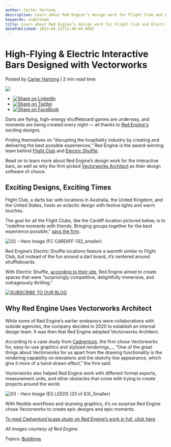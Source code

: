 ```yaml
---
author: Carter Hartong
description: Learn about Red Engine’s design work for Flight Club and Electric Shuffle, as well as why the firm picked Vectorworks Architect as their design software.
keywords: undefined
title: Learn about Red Engine’s design work for Flight Club and Electric Shuffle, as well as why the firm picked Vectorworks Architect as their design software. 
datePublished: 2023-04-12T13:49:46.000Z
---
```

  

# High-Flying & Electric Interactive Bars Designed with Vectorworks

 Posted by [Carter Hartong](https://blog.vectorworks.net/author/carter-hartong) | 2 min read time 

![](https://blog.vectorworks.net/hubfs/Blog%20Images/230412_Cadventure%20Repurpose%20Red%20Engine/blog-1440x800_Red%20Engine%20Electric%20Shuffle.png) 

* [![Share on LinkedIn](https://2659751.fs1.hubspotusercontent-na1.net/hubfs/2659751/michaelDemo/share-LI.png)](http://www.linkedin.com/shareArticle?mini=true&url=https%3A%2F%2Fblog.vectorworks.net%2Fwhy-red-engine-uses-vectorworks-to-design-interactive-bars)
* [![Share on Twitter](https://2659751.fs1.hubspotusercontent-na1.net/hubfs/2659751/michaelDemo/share-TW.png)](https://www.twitter.com/share?text=High-Flying%20&%20Electric%20Interactive%20Bars%20Designed%20with%20Vectorworks&url=https%3A%2F%2Fblog.vectorworks.net%2Fwhy-red-engine-uses-vectorworks-to-design-interactive-bars&via=PMGTweets)
* [![Share on FaceBook](https://2659751.fs1.hubspotusercontent-na1.net/hubfs/2659751/michaelDemo/share-FB.png)](https://www.facebook.com/sharer/sharer.php?u=https%3A%2F%2Fblog.vectorworks.net%2Fwhy-red-engine-uses-vectorworks-to-design-interactive-bars)

Darts are flying, high-energy shuffleboard games are underway, and moments are being created every night — all thanks to [Red Engine's](https://red-engine.com/) exciting designs.

Priding themselves on “disrupting the hospitality industry by creating and delivering the best possible experiences,” Red Engine is the award-winning team behind [Flight Club](https://flightclubdarts.com/) and [Electric Shuffle](https://electricshuffle.com/).

Read on to learn more about Red Engine’s design work for the interactive bars, as well as why the firm picked [Vectorworks Architect](https://www.vectorworks.net/architect) as their design software of choice.

## Exciting Designs, Exciting Times

Flight Club, a darts bar with locations in Australia, the United Kingdom, and the United States, hosts an eclectic design with festive lights and warm touches.

The goal for all the Flight Clubs, like the Cardiff location pictured below, is to “redefine moments with friends. Bringing groups together for the best experience possible,” [says the firm](https://red-engine.com/case-study/islington).

![02 - Hero Image (FC CARDIFF-132_smaller)](https://blog.vectorworks.net/hs-fs/hubfs/Blog%20Images/230412_Cadventure%20Repurpose%20Red%20Engine/02%20-%20Hero%20Image%20(FC%20CARDIFF-132_smaller).jpg?width=1440&height=960&name=02%20-%20Hero%20Image%20(FC%20CARDIFF-132_smaller).jpg)

Red Engine’s Electric Shuffle locations feature a warmth similar to Flight Club, but instead of the fun around a dart board, it’s centered around shuffleboards.

With Electric Shuffle, [according to their site](https://red-engine.com/case-study/control-panel), Red Engine aimed to create spaces that were “surprisingly competitive, delightfully immersive, and outrageously thrilling.”

[![SUBSCRIBE TO OUR BLOG](https://no-cache.hubspot.com/cta/default/3018241/cd91dbed-8a9b-40d9-907d-1f9be9ad08bd.png)](https://cta-redirect.hubspot.com/cta/redirect/3018241/cd91dbed-8a9b-40d9-907d-1f9be9ad08bd) 

## Why Red Engine Uses Vectorworks Architect

While some of Red Engine’s earlier endeavors were collaborations with outside agencies, the company decided in 2020 to establish an internal design team. It was then that Red Engine adopted Vectorworks Architect.

According to a case study from [Cadventure](https://www.cadventure.co.uk/), the firm chose Vectorworks for, easy-to-use graphics and stylized renderings_._ “One of the great things about Vectorworks for us apart from the drawing functionality is the rendering capability on elevations and the sketchy line appearance, which give it more of a hand-drawn effect,” the firm said.

Vectorworks also helped Red Engine work with different format exports, measurement units, and other obstacles that come with trying to create projects around the world.

![03 - Hero Image (ES LEEDS (33 of 83)_Smaller)](https://blog.vectorworks.net/hs-fs/hubfs/Blog%20Images/230412_Cadventure%20Repurpose%20Red%20Engine/03%20-%20Hero%20Image%20(ES%20LEEDS%20(33%20of%2083)_Smaller).jpg?width=1440&height=960&name=03%20-%20Hero%20Image%20(ES%20LEEDS%20(33%20of%2083)_Smaller).jpg)

With flexible workflows and stunning graphics, it’s no surprise Red Engine chose Vectorworks to create epic designs and epic moments.

[To read _Cadventure_’scase study on Red Engine’s work in full, click here](https://cadventure-software.co.uk/learn-why-red-engine-the-team-behind-flight-club-and-electric-shuffle-built-their-internal-design-team-on-vectorworks/).

_All images courtesy of Red Engine._ 

 Topics: [Buildings](https://blog.vectorworks.net/topic/buildings) 

  